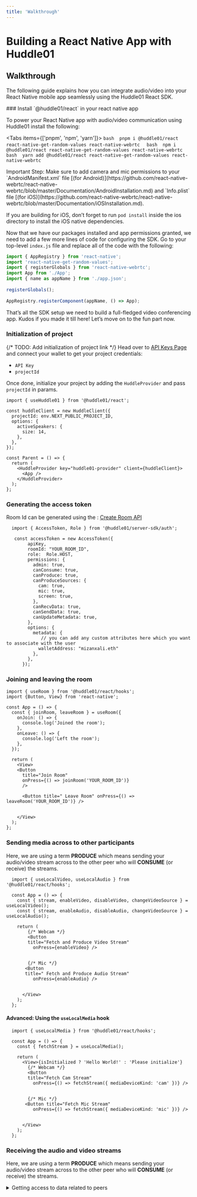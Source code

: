 ```yaml
---
title: 'Walkthrough'
---
```



# Building a React Native App with Huddle01

## Walkthrough

The following guide explains how you can integrate audio/video into your React Native mobile  app seamlessly using the Huddle01 React SDK.

<Steps>
### Install `@huddle01/react` in your react native app

To power your React Native app with audio/video communication using Huddle01 install the following:

<Tabs items={['pnpm', 'npm', 'yarn']}>
  <Tab>
    ```bash 
      pnpm i @huddle01/react react-native-get-random-values react-native-webrtc 
    ```
  </Tab>
  <Tab>
    ```bash 
    npm i @huddle01/react react-native-get-random-values react-native-webrtc 
    ```
  </Tab>
  <Tab>
    ```bash 
    yarn add @huddle01/react react-native-get-random-values react-native-webrtc 
    ```
  </Tab>
</Tabs>

<Callout type="info">
Important Step: Make sure to add camera and mic permissions to your `AndroidManifest.xml` file [(for Android)](https://github.com/react-native-webrtc/react-native-webrtc/blob/master/Documentation/AndroidInstallation.md) and `Info.plist` file [(for iOS)](https://github.com/react-native-webrtc/react-native-webrtc/blob/master/Documentation/iOSInstallation.md).

If you are building for iOS, don’t forget to run `pod install` inside the ios directory to install the iOS native dependencies.

</Callout>

Now that we have our packages installed and app permissions granted, we need to add a few more lines of code for configuring the SDK. Go to your top-level `index.js` file and replace all of the code with the following:

```js filename="index.js"
import { AppRegistry } from 'react-native';
import 'react-native-get-random-values';
import { registerGlobals } from 'react-native-webrtc';
import App from './App';
import { name as appName } from './app.json';
 
registerGlobals();
 
AppRegistry.registerComponent(appName, () => App);
```

That’s all the SDK setup we need to build a full-fledged video conferencing app. Kudos if you made it till here! Let’s move on to the fun part now.

### Initialization of project

{/* TODO: Add initialization of project link */}
Head over to [API Keys Page](/api-keys) and connect your wallet to get your project credentials: 

- `API Key`
- `projectId`

Once done, initialize your project by adding the `HuddleProvider` and pass `projectId`  in params. 

```tsx filename="app.tsx"
import { useHuddle01 } from '@huddle01/react';

const huddleClient = new HuddleClient({
  projectId: env.NEXT_PUBLIC_PROJECT_ID,
  options: {
    activeSpeakers: {
      size: 14,
    },
  },
});

const Parent = () => {
  return (
    <HuddleProvider key="huddle01-provider" client={huddleClient}>
      <App />
    </HuddleProvider>
  );
};
```

### Generating the access token
Room Id can be generated using the : [Create Room API](/apis/create-room/create-room)

```tsx filename="api.ts" highlight={2,7,16-21}
  import { AccessToken, Role } from '@huddle01/server-sdk/auth';

   const accessToken = new AccessToken({
        apiKey,
        roomId: "YOUR_ROOM_ID",
        role:  Role.HOST,
        permissions: {
          admin: true,
          canConsume: true,
          canProduce: true,
          canProduceSources: {
            cam: true,
            mic: true,
            screen: true,
          },
          canRecvData: true,
          canSendData: true,
          canUpdateMetadata: true,
        },
        options: {
          metadata: { 
             // you can add any custom attributes here which you want to associate with the user
            walletAddress: "mizanxali.eth"
          },
        },
      });

```
### Joining and leaving the room


  ```tsx filename="app.tsx" highlight={2,8-9,26-34}
  import { useRoom } from '@huddle01/react/hooks';
  import {Button, View} from 'react-native';

  const App = () => {
    const { joinRoom, leaveRoom } = useRoom({
      onJoin: () => {
        console.log('Joined the room');
      },
      onLeave: () => {
        console.log('Left the room');
      },
    });
  
    return (
      <View>
      <Button
        title="Join Room"
        onPress={() => joinRoom('YOUR_ROOM_ID')}
        />
         
        <Button title=" Leave Room" onPress={() => leaveRoom('YOUR_ROOM_ID')} />
         
        
      </View>
    );
  };

```

### Sending media across to other participants
Here, we are using a term **PRODUCE** which means sending your audio/video stream across to the other peer who will **CONSUME** (or receive) the streams.

```tsx filename="app.tsx" highlight={9,14,51-65}
  import { useLocalVideo, useLocalAudio } from '@huddle01/react/hooks';

  const App = () => {
    const { stream, enableVideo, disableVideo, changeVideoSource } = useLocalVideo();
    const { stream, enableAudio, disableAudio, changeVideoSource } = useLocalAudio();

    return (
        {/* Webcam */} 
        <Button 
        title="Fetch and Produce Video Stream"
          onPress={enableVideo} />
          

        {/* Mic */} 
       <Button 
       title=" Fetch and Produce Audio Stream"
          onPress={enableAudio} />
         

      </View>
    );
  };

```

#### Advanced: Using the `useLocalMedia` hook
```tsx filename="app.tsx" highlight={9,14,51-65}
  import { useLocalMedia } from '@huddle01/react/hooks';

  const App = () => {
    const { fetchStream } = useLocalMedia();

    return (
      <View>{isInitialized ? 'Hello World!' : 'Please initialize'}
        {/* Webcam */} 
        <Button 
        title="Fetch Cam Stream"
          onPress={() => fetchStream({ mediaDeviceKind: 'cam' })} />
         

        {/* Mic */} 
       <Button title="Fetch Mic Stream"
          onPress={() => fetchStream({ mediaDeviceKind: 'mic' })} />
          

      </View>
    );
  };

```
### Receiving the audio and video streams
Here, we are using a term **PRODUCE** which means sending your audio/video stream across to the other peer who will **CONSUME** (or receive) the streams.

<details>
  <summary>
    Getting access to data related to peers
  </summary>
  JSX:
  ```tsx
  import { usePeerIds } from '@huddle01/react/hooks';
  import { MediaStream, RTCView } from "react-native-webrtc";

  const RemotePeer = ({ peerId }) => {
    
    const { stream } = useRemoteVideo({ peerId });
 
    return (
      <View>
        <RTCView
        streamURL={(stream as MediaStream | null)?.toURL() ?? ""}
      />
      </View>
    ) 
  }
  

  export default function() {
    const { peerIds } = usePeerIds({ roles: [Role.HOST, Role.CO_HOST] }); // Get Hosts And Cohost's peerIds

    return 
      <View>
        {peerIds.map(peerId => {
          return <RemotePeer peerId={peerId}  />
        })}
      </View>
  }

  ```
 
</details>


### You're all set! Happy Hacking! 🎉

For more information, please refer to the [SDK Reference](/React).

</Steps>
